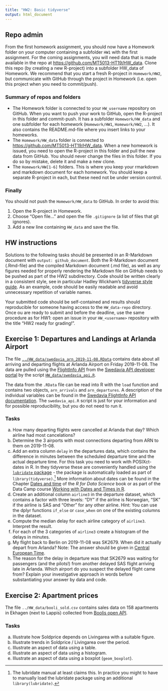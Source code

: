 ```yaml
---
title: "HW2: Basic tidyverse"
output: html_document
---
```


## Repo admin

From the first homework assignment, you should now have a Homework folder on your computer containing a subfolder `HW1` with the first assignment. For the coming assignments, you will need data that is made available in the repo at [https://github.com/MT5013-HT19/HW_data](https://github.com/MT5013-HT19/HW_data). Clone this repo (by creating a new R-project) into a subfolder HW_data of Homework. We recommend that you start a fresh R-project in `Homework/HW2`, but communicate with GitHub through the project in Homework (i.e. open this project when you need to commit/push).

### Summary of repos and folders

* The Homework folder is connected to your `HW_username` repository on GitHub. When you want to push your work to GitHub, open the R-project in this folder and commit-push. It has a subfolder `Homework/HW_data` and one subfolder for each homework (`Homework/HW1`, `Homework/HW2`, …). It also contains the README.md-file where you insert links to your homeworks.
* The `Homework/HW_data` folder is connected to [https://github.com/MT5013-HT19/HW_data](https://github.com/MT5013-HT19/HW_data). When a new homework is issued, you need to open the R-project in this folder and pull the new data from GitHub. You should never change the files in this folder. If you do so by mistake, delete it and make a new clone.
* The `Homework/HW[1-6]` folders. This is where you keep your rmarkdown and markdown document for each homework. You should keep a separate R-project in each, but these need not be under version control.

### Finally

You should not push the `Homework/HW_data` to GitHub. In order to avoid this:

1. Open the R-project in Homework.
2. Choose “Open file…” and open the file `.gitignore` (a list of files that git ignores).
3. Add a new line containing `HW_data` and save the file.


## HW instructions

Solutions to the following tasks should be presented in an R-Markdown document with `output: github_document`. Both the R-Markdown document (.Rmd-file) and the compiled Markdown document (.md file), as well as any figures needed for properly rendering the Markdown file on GitHub needs to be pushed as part of the HW2 subdirectory. Code should be written clearly in a consistent style, see in particular Hadley Wickham’s [tidyverse style guide](https://style.tidyverse.org/). As an example, code should be easily readable and avoid unnecessary repetition of variable names.

Your submitted code should be self-contained and results should reproducible for someone having access to the `HW_data-repo` directory. Once ou are ready to submit and before the deadline, use the same procedure as for HW1: open an issue in your `HW_<username>` repository with the title "HW2 ready for grading!".


## Exercise 1: Departures and Landings at Arlanda Airport

The file [`../HW_data/swedavia_arn_2019-11-08.RData`](https://github.com/mt5013-ht19/HW_data/blob/master/swedavia_arn_2019-11-08.RData) contains data about all arriving and departing flights at Arlanda Airport on Friday 2019-11-08. The data are pulled using the [FlightInfo API](https://apideveloper.swedavia.se/docs/services/flightinfov2/operations/5bf658bdbc86470e887fb301) from the [Swedavia API developer portal](https://apideveloper.swedavia.se/) by the script [`HW_data/swedavia_api.R`](https://github.com/mt5013-ht19/HW_data/blob/master/swedavia_api.R).

The data from the `.RData` file can be read into R with the `load` function and contains two objects, `arn_arrivals` and `arn_departures`. A description of the individual variables can be found in the [Swedavia  FlightInfo API documentation](https://apimgmtstilktknfq0ahcbmu.blob.core.windows.net/content/MediaLibrary/Files/Using%20the%20FlightInfo%20API.pdf). The `swedavia_api.R` script is just for your information and for possible reproducibility, but you do not need to run it.

### Tasks    

a. How many departing flights were cancelled at Arlanda that day? Which airline had most cancelations?
b. Determine the 3 airports with most connections departing from ARN to them on 2019-11-08.
c. Add an extra column `delay` in the departures data, which contains the difference in minutes between the scheduled departure time and the actual departure time. For this task you need to work with POSIXct-dates in R. In they tidyverse these are conveniently handled using the [`lubridate` package](https://lubridate.tidyverse.org/) - the package is automatically loaded as part of 
`library(tidyverse)`.[^1] More information about dates can be found in the Chapter [Dates and time](https://r4ds.had.co.nz/dates-and-times.html) of the *R for Data Science* book or as part of the Data Camp course [Working with Dates and Times in R](https://www.datacamp.com/courses/working-with-dates-and-times-in-r). 
d. Create an additional column `airline3` in the departure dataset, which contains a factor with three levels: "DY" if the airline is Norwegian, "SK" if the airline is SAS and "Other" for any other airline. Hint: You can use the dplyr functions `if_else` or `case_when` on one of the existing columns in the dataset.
e. Compute the median delay for each airline category of `airline3`. Interpret the result.
f. For each of the 3 categories of `airline3` create a histogram of the delays in minutes.
g. My flight back to Berlin on 2019-11-08 was SK2679. When did it actually depart from Arlanda? Note: The answer should be given in [Central European Time](https://en.wikipedia.org/wiki/Central_European_Time).
h. The reason for the delay in departure was that SK2679 was waiting for passengers (and the pilots!) from another delayed SAS flight arriving late in Arlanda. Which airport do you suspect the delayed flight came from? Explain your investigative approach in words before substantiating your answer by data and code.


## Exercise 2: Apartment prices

The file `../HW_data/booli_sold.csv` contains sales data on 158 apartments in Ekhagen (next to Lappis) collected from [Boolis open API](https://www.booli.se/api/).

### Tasks

a. Illustrate how Soldprice depends on Livingarea with a suitable figure.
b. Illustrate trends in Soldprice / Livingarea over the period.
c. Illustrate an aspect of data using a table.
d. Illustrate an aspect of data using a histogram.
e. Illustrate an aspect of data using a boxplot (`geom_boxplot`).

[^1]: The lubridate manual at least claims this. In practice you might to have to manually load the lubridate package using an additional `library(lubridate)`.